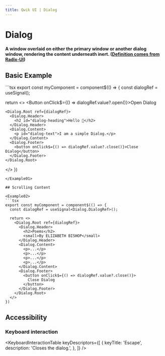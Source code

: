 ```yaml
---
title: Qwik UI | Dialog
---
```



# Dialog

#### A window overlaid on either the primary window or another dialog window, rendering the content underneath inert. ([Definition comes from Radix-UI](https://www.radix-ui.com/docs/primitives/components/dialog))

## Basic Example

<Example01>
```tsx
export const myComponent = component$(() => {
  const dialogRef = useSignal<Dialog.DialogRef>();

  return <>
    <Button onClick$={() => dialogRef.value?.open()}>Open Dialog</Button>

    <Dialog.Root ref={dialogRef}>
      <Dialog.Header>
        <h2 id="dialog-heading">Hello 👋</h2>
      </Dialog.Header>
      <Dialog.Content>
        <p id="dialog-text">I am a simple Dialog.</p>
      </Dialog.Content>
      <Dialog.Footer>
        <button onClick$={() => dialogRef.value?.close()}>Close Dialog</button>
      </Dialog.Footer>
    </Dialog.Root>
  </>
})
```
</Example01>

## Scrolling Content

<Example02>
```tsx
export const myComponent = component$(() => {
  const dialogRef = useSignal<Dialog.DialogRef>();

  return <>
    <Dialog.Root ref={dialogRef}>
      <Dialog.Header>
        <h2>Poems</h2>
        <small>By ELIZABETH BISHOP</small>
      </Dialog.Header>
      <Dialog.Content>
        <p>...</p>
        <p>...</p>
        <p>...</p>
        <p>...</p>
      </Dialog.Content>
      <Dialog.Footer>
        <button onClick$={() => dialogRef.value?.close()}>
          Close Dialog
        </button>
      </Dialog.Footer>
    </Dialog.Root>
  </>
})
```

</Example02>

## Accessibility

### Keyboard interaction

<KeyboardInteractionTable
  keyDescriptors={[
    {
      keyTitle: 'Escape',
      description: 'Closes the dialog.',
    },
  ]}
/>
